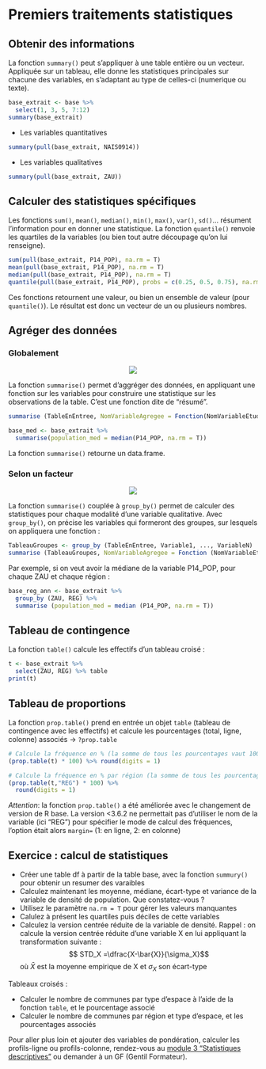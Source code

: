 # Premiers traitements statistiques

## Obtenir des informations

La fonction `summary()` peut s'appliquer à une table entière ou un vecteur. Appliquée sur un tableau, elle donne les statistiques principales sur chacune des variables, en s'adaptant au type de celles-ci (numerique ou texte).

```r
base_extrait <- base %>% 
  select(1, 3, 5, 7:12)
summary(base_extrait)
```

- Les variables quantitatives
```r
summary(pull(base_extrait, NAIS0914))
```

- Les variables qualitatives
```r
summary(pull(base_extrait, ZAU))
```

## Calculer des statistiques spécifiques

Les fonctions `sum()`, `mean()`, `median()`, `min()`, `max()`, `var()`, `sd()`... résument l'information pour en donner une statistique.
La fonction `quantile()` renvoie les quartiles de la variables (ou bien tout autre découpage qu'on lui renseigne).

```r
sum(pull(base_extrait, P14_POP), na.rm = T)
mean(pull(base_extrait, P14_POP), na.rm = T)
median(pull(base_extrait, P14_POP), na.rm = T)
quantile(pull(base_extrait, P14_POP), probs = c(0.25, 0.5, 0.75), na.rm = T)
```

Ces fonctions retournent une valeur, ou bien un ensemble de valeur (pour `quantile()`). Le résultat est donc un vecteur de un ou plusieurs nombres.

## Agréger des données 

### Globalement

<center>![](images/summarise.png)</center>

La fonction `summarise()` permet d'aggréger des données, en appliquant une fonction sur les variables pour construire une statistique sur les observations de la table. C'est une fonction dite de “résumé”.

```r
summarise (TableEnEntree, NomVariableAgregee = Fonction(NomVariableEtude))
```

```r
base_med <- base_extrait %>%
  summarise(population_med = median(P14_POP, na.rm = T))
```

La fonction `summarise()` retourne un data.frame.

### Selon un facteur

<center>![](images/groupby.png)</center>

La fonction `summarise()` couplée à `group_by()` permet de calculer des statistiques pour chaque modalité d'une variable qualitative. Avec `group_by()`, on précise les variables qui formeront des groupes, sur lesquels on appliquera une fonction :

```r
TableauGroupes <- group_by (TableEnEntree, Variable1, ..., VariableN)
summarise (TableauGroupes, NomVariableAgregee = Fonction (NomVariableEtude))
```

Par exemple, si on veut avoir la médiane de la variable P14_POP, pour chaque ZAU et chaque région :
```r
base_reg_ann <- base_extrait %>% 
  group_by (ZAU, REG) %>%
  summarise (population_med = median (P14_POP, na.rm = T))
```


## Tableau de contingence

La fonction `table()` calcule les effectifs d'un tableau croisé :
```r
t <- base_extrait %>% 
  select(ZAU, REG) %>% table
print(t)
```

## Tableau de proportions

La fonction `prop.table()` prend en entrée un objet `table` (tableau de contingence avec les effectifs) et calcule les pourcentages (total, ligne, colonne) associés $\rightarrow$ `?prop.table`

```r
# Calcule la fréquence en % (la somme de tous les pourcentages vaut 100)
(prop.table(t) * 100) %>% round(digits = 1)
```

```r
# Calcule la fréquence en % par région (la somme de tous les pourcentages d'une colonne vaut 100)
(prop.table(t,"REG") * 100) %>% 
  round(digits = 1)
```
*Attention*: la fonction `prop.table()` a été améliorée avec le changement de version de R base. La version <3.6.2 ne permettait pas d'utiliser le nom de la variable (ici "REG") pour spécifier le mode de calcul des fréquences, l'option était alors `margin=` (1: en ligne, 2: en colonne)


## Exercice : calcul de statistiques 

- Créer une table df à partir de la table base, avec la fonction `summury()` pour obtenir un resumer des varaibles
- Calculez maintenant les moyenne, médiane, écart-type et variance de la variable de densité de population. Que constatez-vous ?
- Utilisez le paramètre `na.rm = T` pour gérer les valeurs manquantes
- Calulez à présent les quartiles puis déciles de cette variables
- Calculez la version centrée réduite de la variable de densité. Rappel : on calcule la version centrée réduite d'une variable X en lui appliquant la transformation suivante : $$ STD_X =\dfrac{X-\bar{X}}{\sigma_X}$$ où $\bar{X}$ est la moyenne empirique de X et $\sigma_X$ son écart-type

Tableaux croisés : 

- Calculer le nombre de communes par type d'espace à l'aide de la fonction `table`, et le pourcentage associé
- Calculer le nombre de communes par région et type d'espace, et les pourcentages associés



Pour aller plus loin et ajouter des variables de pondération, calculer les profils-ligne ou profils-colonne, rendez-vous au [module 3 "Statistiques descriptives"](https://mtes-mct.github.io/parcours_r_module_statistiques_descriptives/) ou demander à un GF (Gentil Formateur).

